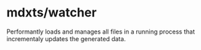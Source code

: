 # mdxts/watcher

Performantly loads and manages all files in a running process that incrementaly updates the generated data.
